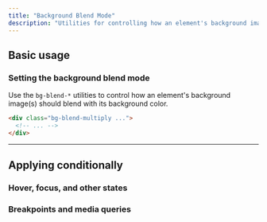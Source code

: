 ```yaml
---
title: "Background Blend Mode"
description: "Utilities for controlling how an element's background image should blend with its background color."
---
```




## Basic usage

### Setting the background blend mode

Use the `bg-blend-*` utilities to control how an element's background image(s) should blend with its background color.

```html
<div class="bg-blend-multiply ...">
  <!-- ... -->
</div>
```

---

## <Heading ignore>Applying conditionally</Heading>

### <Heading ignore>Hover, focus, and other states</Heading>

<HoverFocusAndOtherStates defaultClass="bg-blend-lighten" featuredClass="bg-blend-darken" />

### <Heading ignore>Breakpoints and media queries</Heading>

<BreakpointsAndMediaQueries defaultClass="bg-blend-lighten" featuredClass="bg-blend-darken" />
